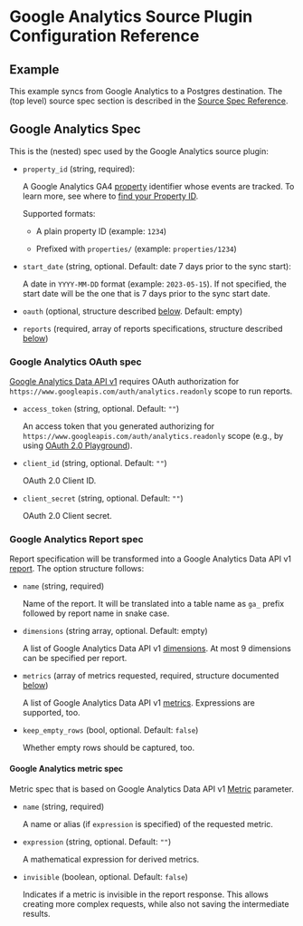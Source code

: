 # Google Analytics Source Plugin Configuration Reference

## Example

This example syncs from Google Analytics to a Postgres destination.
The (top level) source spec section is described in the [Source Spec Reference](https://www.cloudquery.io/docs/reference/source-spec).

<Configuration/>

## Google Analytics Spec

This is the (nested) spec used by the Google Analytics source plugin:

- `property_id` (string, required):

  A Google Analytics GA4 [property](https://support.google.com/analytics/answer/9304153#property) identifier whose events are tracked.
  To learn more, see where to [find your Property ID](https://developers.google.com/analytics/devguides/reporting/data/v1/property-id).

  Supported formats:

  - A plain property ID (example: `1234`)

  - Prefixed with `properties/` (example: `properties/1234`)

- `start_date` (string, optional. Default: date 7 days prior to the sync start):

  A date in `YYYY-MM-DD` format (example: `2023-05-15`).
  If not specified, the start date will be the one that is 7 days prior to the sync start date.

- `oauth` (optional, structure described [below](#googleanalytics-oauth-spec). Default: empty)

- `reports` (required, array of reports specifications, structure described [below](#google-analytics-report-spec))

### Google Analytics OAuth spec

[Google Analytics Data API v1](https://developers.google.com/analytics/devguides/reporting/data/v1)
requires OAuth authorization for `https://www.googleapis.com/auth/analytics.readonly` scope to run reports.

- `access_token` (string, optional. Default: `""`)

  An access token that you generated authorizing for `https://www.googleapis.com/auth/analytics.readonly` scope
  (e.g., by using [OAuth 2.0 Playground](https://developers.google.com/oauthplayground/)).

- `client_id` (string, optional. Default: `""`)

  OAuth 2.0 Client ID.

- `client_secret` (string, optional. Default: `""`)

  OAuth 2.0 Client secret.

### Google Analytics Report spec

Report specification will be transformed into a Google Analytics Data API v1
[report](https://developers.google.com/analytics/devguides/reporting/data/v1/basics#reports).
The option structure follows:

- `name` (string, required)

  Name of the report. It will be translated into a table name as `ga_` prefix followed by report name in snake case.

- `dimensions` (string array, optional. Default: empty)

  A list of Google Analytics Data API v1 [dimensions](https://developers.google.com/analytics/devguides/reporting/data/v1/api-schema#dimensions).
  At most 9 dimensions can be specified per report.

- `metrics` (array of metrics requested, required, structure documented [below](#google-analytics-metric-spec))

  A list of Google Analytics Data API v1 [metrics](https://developers.google.com/analytics/devguides/reporting/data/v1/api-schema#metrics).
  Expressions are supported, too.

- `keep_empty_rows` (bool, optional. Default: `false`)

  Whether empty rows should be captured, too.

#### Google Analytics metric spec

Metric spec that is based on Google Analytics Data API v1
[Metric](https://developers.google.com/analytics/devguides/reporting/data/v1/rest/v1beta/Metric) parameter.

- `name` (string, required)

  A name or alias (if `expression` is specified) of the requested metric.

- `expression` (string, optional. Default: `""`)

  A mathematical expression for derived metrics.

- `invisible` (boolean, optional. Default: `false`)

  Indicates if a metric is invisible in the report response.
  This allows creating more complex requests, while also not saving the intermediate results.